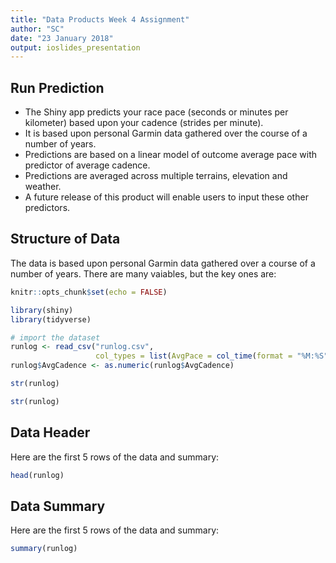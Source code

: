 ```yaml
---
title: "Data Products Week 4 Assignment"
author: "SC"
date: "23 January 2018"
output: ioslides_presentation
---
```


## Run Prediction

- The Shiny app predicts your race pace (seconds or minutes per kilometer) based upon your cadence (strides per minute).
- It is based upon personal Garmin data gathered over the course of a number of years.
- Predictions are based on a linear model of outcome average pace with predictor of average cadence.
- Predictions are averaged across multiple terrains, elevation and weather.
- A future release of this product will enable users to input these other predictors.

## Structure of Data

The data is based upon personal Garmin data gathered over a course of a number of years.  There are many vaiables, but the key ones are:

```r
knitr::opts_chunk$set(echo = FALSE)

library(shiny)
library(tidyverse)

# import the dataset
runlog <- read_csv("runlog.csv", 
                   col_types = list(AvgPace = col_time(format = "%M:%S")))
runlog$AvgCadence <- as.numeric(runlog$AvgCadence)

str(runlog)
```

```r
str(runlog)
```

## Data Header

Here are the first 5 rows of the data and summary:

```r
head(runlog)
```

## Data Summary

Here are the first 5 rows of the data and summary:

```r
summary(runlog)
```
